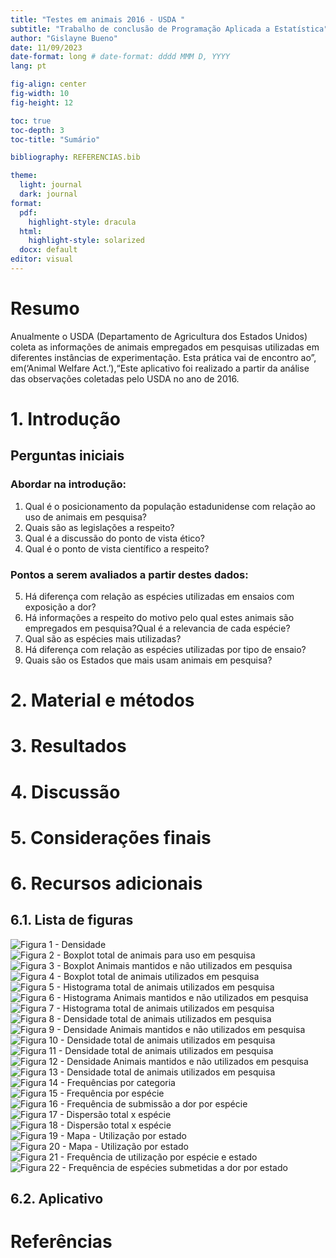 ```yaml
---
title: "Testes em animais 2016 - USDA "
subtitle: "Trabalho de conclusão de Programação Aplicada a Estatística"
author: "Gislayne Bueno"
date: 11/09/2023
date-format: long # date-format: dddd MMM D, YYYY   
lang: pt

fig-align: center
fig-width: 10
fig-height: 12

toc: true
toc-depth: 3
toc-title: "Sumário"

bibliography: REFERENCIAS.bib

theme: 
  light: journal
  dark: journal
format: 
  pdf: 
    highlight-style: dracula
  html:
    highlight-style: solarized
  docx: default
editor: visual
---
```


# Resumo

Anualmente o USDA (Departamento de Agricultura dos Estados Unidos) coleta as informações de animais empregados em pesquisas utilizadas em diferentes instâncias de experimentação. Esta prática vai de encontro ao", em('Animal Welfare Act.'),"Este aplicativo foi realizado a partir da análise das observações coletadas pelo USDA no ano de 2016.

# 1. Introdução

## Perguntas iniciais

### Abordar na introdução:

1.  Qual é o posicionamento da população estadunidense com relação ao uso de animais em pesquisa?
2.  Quais são as legislações a respeito?
3.  Qual é a discussão do ponto de vista ético?
4.  Qual é o ponto de vista científico a respeito?

### Pontos a serem avaliados a partir destes dados:

5.  Há diferença com relação as espécies utilizadas em ensaios com exposição a dor?
6.  Há informações a respeito do motivo pelo qual estes animais são empregados em pesquisa?Qual é a relevancia de cada espécie?
7.  Qual são as espécies mais utilizadas?
8.  Há diferença com relação as espécies utilizadas por tipo de ensaio?
9.  Quais são os Estados que mais usam animais em pesquisa?

# 2. Material e métodos

# 3. Resultados

# 4. Discussão

# 5. Considerações finais

# 6. Recursos adicionais

## 6.1. Lista de figuras

![Figura 1 - Densidade](images/01_Densidade.png)\
![Figura 2 - Boxplot total de animais para uso em pesquisa](images/02_BoxplotMantidos.png)\
![Figura 3 - Boxplot Animais mantidos e não utilizados em pesquisa](images/02_BoxplotMantidos.png)\
![Figura 4 - Boxplot total de animais utilizados em pesquisa](images/02_BoxplotUtilizados.png)\
![Figura 5 - Histograma total de animais utilizados em pesquisa](images/03_HistTotais.png)\
![Figura 6 - Histograma Animais mantidos e não utilizados em pesquisa](images/03_HistMantidos.png)\
![Figura 7 - Histograma total de animais utilizados em pesquisa](images/03_HistUtilizados.png)\
![Figura 8 - Densidade total de animais utilizados em pesquisa](images/04_DensTotais.png)\
![Figura 9 - Densidade Animais mantidos e não utilizados em pesquisa](images/04_DensMantidos.png)\
![Figura 10 - Densidade total de animais utilizados em pesquisa](images/04_DensUtilizados.png)\
![Figura 11 - Densidade total de animais utilizados em pesquisa](images/05_ViolinoTotais.png)\
![Figura 12 - Densidade Animais mantidos e não utilizados em pesquisa](images/05_ViolinoMantidos.png)\
![Figura 13 - Densidade total de animais utilizados em pesquisa](images/05_ViolinoUtilizados.png)\
![Figura 14 - Frequências por categoria](images/06_Frequencias.png)\
![Figura 15 - Frequência por espécie](images/07_FreqUtiSp.png)\
![Figura 16 - Frequência de submissão a dor por espécie](images/08_FreqDor.png)\
![Figura 17 - Dispersão total x espécie](images/09_Dispersao.png)\
![Figura 18 - Dispersão total x espécie](images/10_Dispersao.png)\
![Figura 19 - Mapa - Utilização por estado](images/11_MapaUtilizados.png)\
![Figura 20 - Mapa - Utilização por estado](images/12_MapaUtilizadosSP.png)\
![Figura 21 - Frequência de utilização por espécie e estado](images/13_FreqUtilizadosEstSP.png)\
![Figura 22 - Frequência de espécies submetidas a dor por estado](images/14_FreqDorEst.png)

## 6.2. Aplicativo

# Referências
